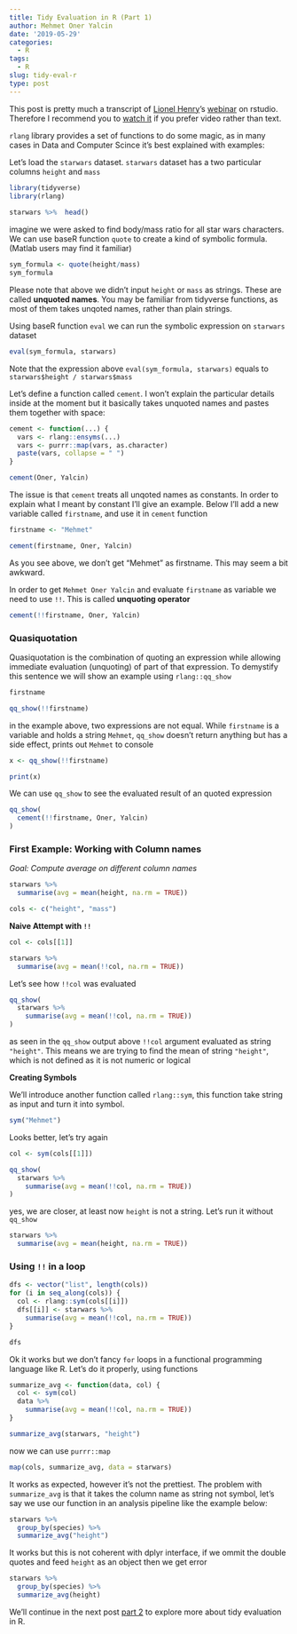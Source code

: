 ```yaml
---
title: Tidy Evaluation in R (Part 1)
author: Mehmet Oner Yalcin
date: '2019-05-29'
categories:
  - R
tags:
  - R
slug: tidy-eval-r
type: post
---
```


This post is pretty much a transcript of [Lionel Henry](https://twitter.com/@_lionelhenry)'s [webinar](https://resources.rstudio.com/webinars/tidyeval) on rstudio. Therefore I recommend you to [watch it](https://resources.rstudio.com/webinars/tidyeval) if you prefer video rather than text. 

`rlang` library provides a set of functions to do some magic, as in many cases in Data and Computer Scince it's best explained with examples:

Let's load the `starwars` dataset. `starwars` dataset has a two particular columns `height` and `mass`

```r
library(tidyverse)
library(rlang)
 
starwars %>%  head()
```

imagine we were asked to find body/mass ratio for all star wars characters. We can use baseR function `quote` to create a kind of symbolic formula. (Matlab users may find it familiar) 

```r
sym_formula <- quote(height/mass)
sym_formula
```
Please note that above we didn't input `height` or `mass` as strings. These are called **unquoted names**. You may be familiar from tidyverse functions, as most of them takes unqoted names, rather than plain strings. 


Using baseR function `eval` we can run the symbolic expression on `starwars` dataset 

```r
eval(sym_formula, starwars)
```

Note that the expression above `eval(sym_formula, starwars)` equals to `starwars$height / starwars$mass`

Let's define a function called `cement`. I won't explain the particular details inside at the moment but it basically takes unquoted names and pastes them together with space:

```r
cement <- function(...) {
  vars <- rlang::ensyms(...)
  vars <- purrr::map(vars, as.character)
  paste(vars, collapse = " ")
}

cement(Oner, Yalcin)
```

The issue is that `cement` treats all unqoted names as constants. In order to explain what I meant by constant I'll give an example. Below I'll add a new variable called `firstname`, and use it in `cement` function

```r
firstname <- "Mehmet"

cement(firstname, Oner, Yalcin)
```

As you see above, we don't get "Mehmet" as firstname. This may seem a bit awkward.

In order to get `Mehmet Oner Yalcin` and evaluate `firstname` as variable we need to use `!!`. This is called **unquoting operator**

```r
cement(!!firstname, Oner, Yalcin)
```

### Quasiquotation

Quasiquotation is the combination of quoting an expression while allowing immediate evaluation (unquoting) of part of that expression. To demystify this sentence we will show an example using `rlang::qq_show` 

```r
firstname 

qq_show(!!firstname)
```

in the example above, two expressions are not equal. While `firstname` is a variable and holds a string `Mehmet`, `qq_show` doesn't return anything but has a side effect, prints out `Mehmet` to console

```r
x <- qq_show(!!firstname)

print(x)
```

We can use `qq_show` to see the evaluated result of an quoted expression

```r
qq_show(
  cement(!!firstname, Oner, Yalcin)
)
```

### First Example: Working with Column names

*Goal: Compute average on different column names*

```r
starwars %>% 
  summarise(avg = mean(height, na.rm = TRUE))

cols <- c("height", "mass")
```

**Naive Attempt with `!!`**

```r
col <- cols[[1]]

starwars %>% 
  summarise(avg = mean(!!col, na.rm = TRUE))

```


Let's see how `!!col` was evaluated

```r
qq_show(
  starwars %>% 
    summarise(avg = mean(!!col, na.rm = TRUE))
)
```

as seen in the `qq_show` output above `!!col` argument evaluated as string `"height"`. This means we are trying to find the mean of string `"height"`, which is not defined as it is not numeric or logical

**Creating Symbols**

We'll introduce another function called `rlang::sym`, this function take string as input and turn it into symbol.

```r
sym("Mehmet")
```

Looks better, let's try again

```r
col <- sym(cols[[1]])

qq_show(
  starwars %>% 
    summarise(avg = mean(!!col, na.rm = TRUE))
)

```

yes, we are closer, at least now `height` is not a string. Let's run it without `qq_show`

```r
starwars %>% 
  summarise(avg = mean(height, na.rm = TRUE))
```

### Using `!!` in a loop

```r
dfs <- vector("list", length(cols))
for (i in seq_along(cols)) {
  col <- rlang::sym(cols[[i]])
  dfs[[i]] <- starwars %>% 
    summarise(avg = mean(!!col, na.rm = TRUE))
}

dfs
```

Ok it works but we don't fancy `for` loops in a functional programming language like R. Let's do it properly, using functions


```r

summarize_avg <- function(data, col) {
  col <- sym(col)
  data %>% 
    summarise(avg = mean(!!col, na.rm = TRUE))
}

summarize_avg(starwars, "height")
```

now we can use `purrr::map`

```r
map(cols, summarize_avg, data = starwars)
```


It works as expected, however it's not the prettiest. The problem with `summarize_avg` is that it takes the column name as string not symbol, let's say we use our function in an analysis pipeline like the example below:

```r
starwars %>% 
  group_by(species) %>% 
  summarize_avg("height")
```

It works but this is not coherent with dplyr interface, if we ommit the double quotes and feed `height` as an object then we get error

```r
starwars %>% 
  group_by(species) %>% 
  summarize_avg(height)
```

We'll continue in the next post [part 2](https://www.theindependentvariable.co.uk/blog/tidy-eval-r-part2/) to explore more about tidy evaluation in R. 